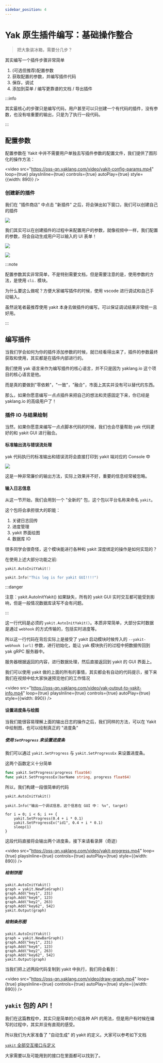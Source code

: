```yaml
---
sidebar_position: 4
---
```




# Yak 原生插件编写：基础操作整合

> 把大象装冰箱，需要分几步？

<TOCInline toc={toc} />

其实编写一个插件步骤非常简单

1. (可选但推荐)配置参数
1. 获取配置的参数，并编写插件代码
1. 保存，调试
1. 添加到菜单 / 编写更靠谱的文档 / 导出插件

:::info

其实最核心的步骤只是编写代码，用户甚至可以只创建一个有代码的插件，没有参数，也没有啥重要的输出，只是为了执行一段代码。

:::

## 配置参数

配置参数在 Yakit 中并不需要用户单独去写插件参数的配置文件，我们提供了图形化的操作方法：

<video
    src="https://oss-qn.yaklang.com/video/yakit-config-params.mp4"
    loop={true} playsInline={true} controls={true} autoPlay={true} style={{width: 890}}
/>

### 创建新的插件

我们在 "插件商店" 中点击 "新插件" 之后，将会弹出如下窗口，我们可以创建自己的插件

![](/img/products/yakit/create-new-plugin.png)

我们其实可以在创建插件的过程中来配置用户的参数，就像视频中一样，我们配置的参数，将会自动生成用户可以输入的 UI 表单！

![](/img/products/yakit/config-one-param.jpg)

![](/img/products/yakit/use-param.jpg)

:::note

配置参数其实非常简单，不是特别需要文档，但是需要注意的是，使用参数的方法，是使用 `cli.` 模块。

为什么要这么做呢？方便大家编写插件的时候，使用 vscode 进行调试和自己手动输入。

虽然说笔者最推荐使用 yakit 本身去做插件的编写。可以保证调试结果非常统一且好用。

:::

## 编写插件

当我们学会如何为你的插件添加参数的时候，就已经看得出来了，插件的参数最终获取和使用，其实都是在插件内部进行的。

我们使用 yak 语言来作为编写插件的核心语言，并不只是因为 yaklang.io 这个项目的核心语言是他。

而是真的要做到"零依赖"，"一致"，"融合"，市面上其实并没有可以替代的东西。

那么，如果你愿意编写一点点插件来把自己的想法和灵感固定下来，你已经是 yaklang.io 的高级用户了！

### 插件 IO 与结果绘制

当然，如果你愿意来编写一点点脚本代码的时候，我们也会尽量帮助 yak 代码更好的和 yakit GUI 进行融合。

#### 标准输出流与错误流处理

yak 代码执行的标准输出和错误流将会直接打印到 yakit 端对应的 Console 中

![](/img/products/yakit/yakit-plugin-console.png)

这是一种非常廉价的输出方法，实际上效果并不好，重要的信息经常被忽略。

#### 输入日志信息

从这一节开始，我们会用到一个 "全新的" 包，这个包以平台名称来命名 `yakit`。

这个包将会承担很大的职能：

1. 关键日志回传
1. 进度管理
1. yakit 界面绘图
1. 数据库 IO

很多同学会很奇怪，这个模块能进行各种和 yakit 深度绑定的操作是如何实现的？

在使用上述大部分功能之前:

```go
yakit.AutoInitYakit()

yakit.Info("This log is for yakit GUI!!!!")
```

:::danger

注意：yakit.AutoInitYakit() 如果缺失，所有的 yakit GUI 实时交互都可能受到影响，但是一般情况数据库读写不会有问题。

:::

这一行代码是必须的 `yakit.AutoInitYakit()`。本质非常简单，大部分实时数据是通过 `webhook` 的方式传输的，包括实时进度等。

所以这一行代码在背后实际上是接受了 yakit 启动模块时候传入的 `--yakit-webhook [url]` 参数，进行初始化，能让 yak 模块执行的过程中把数据传回到 yak gRPC 服务器中。

服务器根据返回的内容，进行数据处理，然后直接返回到 yakit 的 GUI 界面上。

我们可以使用 yakit 做的上面的所有的事情，其实都会有自动的代码提示，接下来我们在视频中给大家快速预览他们的工作情况

<video
    src="https://oss-qn.yaklang.com/video/yak-output-to-yakit-info.mp4"
    loop={true} playsInline={true} controls={true} autoPlay={true} style={{width: 890}}
/>

#### 设置进度条与绘图

当我们能很容易理解上面的输出日志的操作之后，我们同样的方法，可以在 Yakit 中绘制图，也可以绘制真正的 "进度条"

##### 使用 `SetProgress` 来设置进度条

我们可以通过 `yakit.SetProgress` 与 `yakit.SetProgressEx` 来设置进度条。

这两个函数定义十分简单

```go
func yakit.SetProgress(progress float64)
func yakit.SetProgressEx(barName string, progress float64)
```

所以，我们构建一段很简单的代码

```
yakit.AutoInitYakit()

yakit.Info("输出一个调试信息，这个信息在 GUI 中： %v", target)

for i = 0; i < 6; i ++ {
    yakit.SetProgress(0.4 + i * 0.1)
    yakit.SetProgressEx("id1", 0.4 + i * 0.1)
    sleep(1)
}
```

这段代码直接将会输出两个进度条，接下来请看录屏（奇迹）

<video
    src="https://oss-qn.yaklang.com/video/yakit-progress.mp4"
    loop={true} playsInline={true} controls={true} autoPlay={true} style={{width: 890}}
/>

##### 绘制饼图

```
yakit.AutoInitYakit()
graph = yakit.NewPieGraph()
graph.Add("key1", 231)
graph.Add("key6", 123)
graph.Add("key2", 263)
graph.Add("key62", 542)
yakit.Output(graph)
```

##### 绘制条形图

```
yakit.AutoInitYakit()
graph = yakit.NewBarGraph()
graph.Add("key1", 231)
graph.Add("key6", 123)
graph.Add("key2", 263)
graph.Add("key62", 542)
yakit.Output(graph)
```

当我们把上述两段代码复制到 yakit 中执行，我们将会看到：

<video
    src="https://oss-qn.yaklang.com/video/draw-graph.mp4"
    loop={true} playsInline={true} controls={true} autoPlay={true} style={{width: 890}}
/>

## `yakit` 包的 API！

我们在这篇教程中，其实只是简单的介绍各种 API 的用法，但是用户有时候在编写的过程中，其实并没有直观的感受。

所以我们为大家准备了 "自动生成" 的 yakit 的定义。大家可以参考如下文档

[`yakit` 全部交互接口与定义](/docs/api/yakit)

大家需要以及可能用到的接口在里面都可以找到了。
